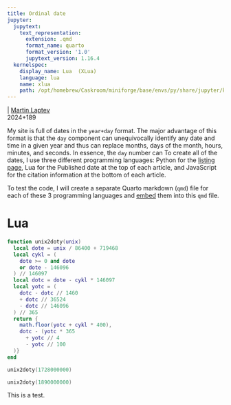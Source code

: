 ```yaml
---
title: Ordinal date
jupyter:
  jupytext:
    text_representation:
      extension: .qmd
      format_name: quarto
      format_version: '1.0'
      jupytext_version: 1.16.4
  kernelspec:
    display_name: Lua  (XLua)
    language: lua
    name: xlua
    path: /opt/homebrew/Caskroom/miniforge/base/envs/py/share/jupyter/kernels/xlua
---
```



\| [Martin Laptev]()  
2024+189

My site is full of dates in the `year+day` format. The major advantage
of this format is that the `day` component can unequivocally identify
any date and time in a given year and thus can replace months, days of
the month, hours, minutes, and seconds. In essence, the `day` number can
To create all of the dates, I use three different programming languages:
Python for the [listing page](../../list), Lua for the Published date at
the top of each article, and JavaScript for the citation information at
the bottom of each article.

To test the code, I will create a separate Quarto markdown (`qmd`) file
for each of these 3 programming languages and
[embed](https://quarto.org/docs/authoring/notebook-embed.html#overview)
them into this `qmd` file.

# Lua


```lua
function unix2doty(unix)
  local dote = unix / 86400 + 719468
  local cykl = (
    dote >= 0 and dote
    or dote - 146096
  ) // 146097
  local dotc = dote - cykl * 146097
  local yotc = (
    dotc - dotc // 1460
    + dotc // 36524
    - dotc // 146096
  ) // 365
  return {
    math.floor(yotc + cykl * 400),
    dotc - (yotc * 365
      + yotc // 4
      - yotc // 100
  )}
end
```

```lua
unix2doty(1728000000)
```

```lua
unix2doty(1890000000)
```

This is a test.
